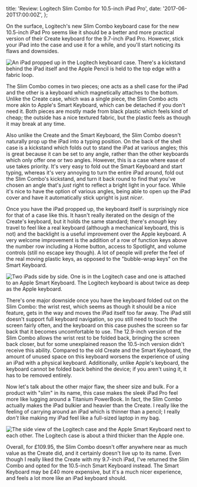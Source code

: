   title: 'Review: Logitech Slim Combo for 10.5-inch iPad Pro',
  date: '2017-06-20T17:00:00Z',
};

On the surface, Logitech's new Slim Combo keyboard case for the new 10.5-inch
iPad Pro seems like it should be a better and more practical version of their
Create keyboard for the 9.7-inch iPad Pro. However, stick your iPad into the
case and use it for a while, and you'll start noticing its flaws and downsides.

![An iPad propped up in the Logitech keyboard case. There's a kickstand behind the iPad itself and the Apple Pencil is held to the top edge with a fabric loop.](/img/2017-06-slim-combo-product-shot.jpg)

The Slim Combo comes in two pieces; one acts as a shell case for the iPad and
the other is a keyboard which magnetically attaches to the bottom. Unlike the
Create case, which was a single piece, the Slim Combo acts more akin to Apple's
Smart Keyboard, which can be detached if you don't need it. Both pieces are
mostly made from black plastic which feels kind of cheap; the outside has a nice
textured fabric, but the plastic feels as though it may break at any time.

Also unlike the Create and the Smart Keyboard, the Slim Combo doesn't naturally
prop up the iPad into a typing position. On the back of the shell case is a
kickstand which folds out to stand the iPad at various angles; this is great
because it can be set to any angle, rather than the other keyboards which only
offer one or two angles. However, this is a case where ease of use takes
priority. It's very easy to fold out the Smart Keyboard and start typing,
whereas it's very annoying to turn the entire iPad around, fold out the Slim
Combo's kickstand, and turn it back round to find that you've chosen an angle
that's _just_ right to reflect a bright light in your face. While it's nice to
have the option of various angles, being able to open up the iPad cover and have
it automatically stick upright is just _nicer_.

Once you have the iPad propped up, the keyboard itself is surprisingly nice for
that of a case like this. It hasn't really iterated on the design of the
Create's keyboard, but it holds the same standard; there's _enough_ key travel
to feel like a real keyboard (although a mechanical keyboard, this is not) and
the backlight is a useful improvement over the Apple keyboard. A very welcome
improvement is the addition of a row of function keys above the number row
including a Home button, access to Spotlight, and volume controls (still no
escape key though). A lot of people will prefer the feel of the real moving
plastic keys, as opposed to the "bubble-wrap keys" on the Smart Keyboard.

![Two iPads side by side. One is in the Logitech case and one is attached to an Apple Smart Keyboard. The Logitech keyboard is about twice as deep as the Apple keyboard.](/img/2017-06-slim-combo-keyboard-comparison.jpg)

There's one major downside once you have the keyboard folded out on the Slim
Combo: the wrist rest, which seems as though it should be a nice feature, gets
in the way and moves the iPad itself too far away. The iPad still doesn't
support full keyboard navigation, so you still need to touch the screen fairly
often, and the keyboard on this case pushes the screen so far back that it
becomes uncomfortable to use. The 12.9-inch version of the Slim Combo allows the
wrist rest to be folded back, bringing the screen back closer, but for some
unexplained reason the 10.5-inch version didn't receive this ability. Compared
to the old Create and the Smart Keyboard, the amount of unused space on this
keyboard worsens the experience of using an iPad with a physical keyboard.
Additionally, unlike Apple's keyboard, the keyboard cannot be folded back behind
the device; if you aren't using it, it has to be removed entirely.

Now let's talk about the other major flaw, the sheer size and bulk. For a
product with "slim" in its name, this case makes the sleek iPad Pro feel more
like lugging around a Titanium PowerBook. In fact, the Slim Combo actually makes
the iPad bulkier and heavier than the Create. I really like the feeling of
carrying around an iPad which is thinner than a pencil; I really _don't_ like
making my iPad feel like a full-sized laptop in my bag.

![The side view of the Logitech case and the Apple Smart Keyboard next to each other. The Logitech case is about a third thicker than the Apple one.](/img/2017-06-slim-combo-thickness-comparison.jpg)

Overall, for £109.95, the Slim Combo doesn't offer anywhere near as much value
as the Create did, and it certainly doesn't live up to its name. Even though I
really liked the Create with my 9.7-inch iPad, I've returned the Slim Combo and
opted for the 10.5-inch Smart Keyboard instead. The Smart Keyboard may be £40
more expensive, but it's a much nicer experience, and feels a lot more like an
iPad keyboard should.
